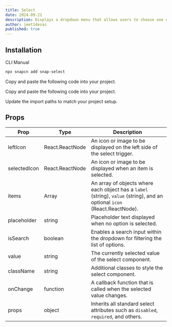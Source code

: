 ```yaml
---
title: Select
date: 2024-09-21
description: Displays a dropdown menu that allows users to choose one option from a list of predefined options. It can also include search functionality, icons or images next to the options, and customizable styling.
author: jeet1desai
published: true
---
```


<ComponentPreview name="snap-select-demo" />

## Installation

<Tabs defaultValue="cli">

<TabsList>
  <TabsTrigger value="cli">CLI</TabsTrigger>
  <TabsTrigger value="manual">Manual</TabsTrigger>
</TabsList>
<TabsContent value="cli">

```bash
npx snapcn add snap-select
```

</TabsContent>

<TabsContent value="manual">

<Steps>

<Step>Copy and paste the following code into your project.</Step>

<ComponentSource name="snap-input" />

<Step>Copy and paste the following code into your project.</Step>

<ComponentSource name="snap-select" />

<Step>Update the import paths to match your project setup.</Step>

</Steps>

</TabsContent>

</Tabs>

## Props

| Prop         | Type            | Description                                                                                                               |
| ------------ | --------------- | ------------------------------------------------------------------------------------------------------------------------- |
| leftIcon     | React.ReactNode | An icon or image to be displayed on the left side of the select trigger.                                                  |
| selectedIcon | React.ReactNode | An icon or image to be displayed when an item is selected.                                                                |
| items        | Array           | An array of objects where each object has a `label` (string), `value` (string), and an optional `icon` (React.ReactNode). |
| placeholder  | string          | Placeholder text displayed when no option is selected.                                                                    |
| isSearch     | boolean         | Enables a search input within the dropdown for filtering the list of options.                                             |
| value        | string          | The currently selected value of the select component.                                                                     |
| className    | string          | Additional classes to style the select component.                                                                         |
| onChange     | function        | A callback function that is called when the selected value changes.                                                       |
| props        | object          | Inherits all standard select attributes such as `disabled`, `required`, and others.                                       |
